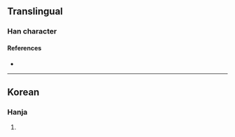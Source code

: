 {{character info/new}}
==Translingual==

===Han character===
{{Han char|rn=5|rad=乙|as=05|sn=6|four=50717|canj=LWN|ids=⿱由乙}}

====References====
* {{Han ref|kx=|dkj=|dj=|hdz=|uh=3415|ud=13333|bh=|bd=}}

----

==Korean==

===Hanja===
{{ko-hanja|hangeul=율|rv=yul|mr=yul|y=yul}}

# {{rfdef|ko|sort=乙05}}